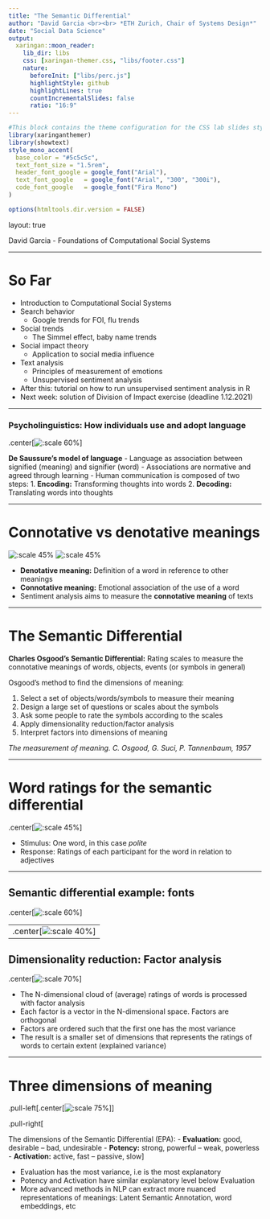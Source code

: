 ```yaml
---
title: "The Semantic Differential"
author: "David Garcia <br><br> *ETH Zurich, Chair of Systems Design*"
date: "Social Data Science"
output:
  xaringan::moon_reader:
    lib_dir: libs 
    css: [xaringan-themer.css, "libs/footer.css"]
    nature:
      beforeInit: ["libs/perc.js"]
      highlightStyle: github
      highlightLines: true
      countIncrementalSlides: false
      ratio: "16:9"
---
```



```r
#This block contains the theme configuration for the CSS lab slides style
library(xaringanthemer)
library(showtext)
style_mono_accent(
  base_color = "#5c5c5c",
  text_font_size = "1.5rem",
  header_font_google = google_font("Arial"),
  text_font_google   = google_font("Arial", "300", "300i"),
  code_font_google   = google_font("Fira Mono")
)
```

```r
options(htmltools.dir.version = FALSE)
```

layout: true

<div class="my-footer"><span>David Garcia - Foundations of Computational Social Systems</span></div> 

---

# So Far

- Introduction to Computational Social Systems
- Search behavior
  - Google trends for FOI, flu trends
- Social trends
  - The Simmel effect, baby name trends
- Social impact theory
  - Application to social media influence


- Text analysis
  - Principles of measurement of emotions
  - Unsupervised sentiment analysis


- After this: tutorial on how to run unsupervised sentiment analysis in R
- Next week: solution of Division of Impact exercise (deadline 1.12.2021)

---

### Psycholinguistics: How individuals use and adopt language

.center[![:scale 60%](Communication.jpg)]   

**De Saussure's model of language**
- Language as association between signified (meaning) and signifier (word)
- Associations are normative and agreed through learning
- Human communication is composed of two steps: 
  1. **Encoding:** Transforming thoughts into words
  2. **Decoding:** Translating words into thoughts

---

# Connotative vs denotative meanings

![:scale 45%](dictionary.jpg) ![:scale 45%](hands.jpg)


- **Denotative meaning:** Definition of a word in reference to other meanings
- **Connotative meaning:** Emotional association of the use of a word
- Sentiment analysis aims to measure the **connotative meaning** of texts

---

# The Semantic Differential

**Charles Osgood's Semantic Differential:**
 Rating scales to measure the connotative meanings of words, objects, events (or symbols in general)

Osgood's method to find the dimensions of meaning:

  1. Select a set of objects/words/symbols to measure their meaning
  2. Design a large set of questions or scales about the symbols
  3. Ask some people to rate the symbols according to the scales
  4. Apply dimensionality reduction/factor analysis
  5. Interpret factors into dimensions of meaning

*The measurement of meaning. C. Osgood, G. Suci, P. Tannenbaum, 1957*

---

# Word ratings for the semantic differential

.center[![:scale 45%](WordRatings.png)]   


- Stimulus: One word, in this case *polite*
- Response: Ratings of each participant for the word in relation to adjectives

---

## Semantic differential example: fonts

.center[![:scale 60%](Ratings.png)]

---
.center[![:scale 40%](FontRatings.png)]
---

## Dimensionality reduction: Factor analysis
.center[![:scale 70%](PCA.jpg)]

- The N-dimensional cloud of (average) ratings of words is processed with factor analysis
- Each factor is a vector in the N-dimensional space. Factors are orthogonal
- Factors are ordered such that the first one has the most variance
- The result is a smaller set of dimensions that represents the ratings of words to certain extent (explained variance)

---

# Three dimensions of meaning

.pull-left[.center[![:scale 75%](SD.jpg)]]

.pull-right[

The dimensions of the Semantic Differential (EPA):
- **Evaluation:** good, desirable -- bad, undesirable
- **Potency:** strong, powerful -- weak, powerless
- **Activation:** active, fast -- passive, slow]

- Evaluation has the most variance, i.e is the most explanatory
- Potency and Activation have similar explanatory level below Evaluation
- More advanced methods in NLP can extract more nuanced representations of meanings: Latent Semantic Annotation, word embeddings, etc
